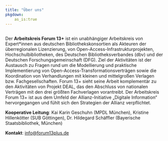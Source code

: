 ```yaml
---
title: "Über uns"
pkgdown:
    as_is:true
---
```


## 


Der **Arbeitskreis Forum 13+** ist ein unabhängiger Arbeitskreis von Expert*innen aus deutschen Bibliothekskonsortien als Akteuren der überregionalen Lizenzierung, von Open-Access-Infrastrukturprojekten, Hochschulbibliotheken, des Deutschen Bibliotheksverbandes (dbv) und der Deutschen Forschungsgemeinschaft (DFG).
Ziel der Aktivitäten ist der Austausch zu Fragen rund um die Modellierung und praktische Implementierung von Open-Access-Transformationsverträgen sowie die Koordination von Verhandlungen mit kleinen und mittelgroßen Verlagen bzw. Fachgesellschaften.
Forum 13+ sieht seine Arbeit komplementär zu den Aktivitäten von Projekt DEAL, das den Abschluss von nationalen Verträgen mit den drei größten Fachverlagen vorantreibt.
Der Arbeitskreis Forum 13+ ist aus dem Umfeld der Allianz-Initiative „Digitale Information“ hervorgegangen und fühlt sich den Strategien der Allianz verpflichtet.


**Kooperative Leitung**: Kai Karin Geschuhn (MPDL München), Kristine Hillenkötter (SUB Göttingen), Dr. Hildegard Schäffler (Bayerische Staatsbibliothek, München)

**Kontakt**: <info@forum13plus.de>
